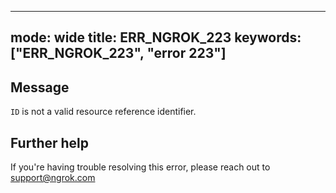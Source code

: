 
---
mode: wide
title: ERR_NGROK_223
keywords: ["ERR_NGROK_223", "error 223"]
---

## Message
`ID` is not a valid resource reference identifier.




## Further help
If you're having trouble resolving this error, please reach out to [support@ngrok.com](mailto:support@ngrok.com?subject=Help%20with%20ERR_NGROK_223)

